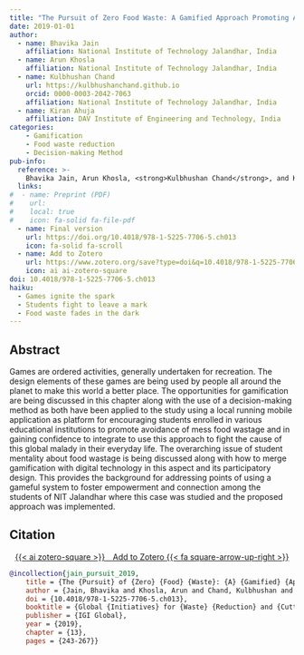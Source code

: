 ```yaml
---
title: "The Pursuit of Zero Food Waste: A Gamified Approach Promoting Avoidance of Dormitory Mess Food Wastage in Educational Institutions"
date: 2019-01-01
author:
  - name: Bhavika Jain
    affiliation: National Institute of Technology Jalandhar, India
  - name: Arun Khosla
    affiliation: National Institute of Technology Jalandhar, India
  - name: Kulbhushan Chand
    url: https://kulbhushanchand.github.io
    orcid: 0000-0003-2042-7063
    affiliation: National Institute of Technology Jalandhar, India
  - name: Kiran Ahuja
    affiliation: DAV Institute of Engineering and Technology, India
categories:
    - Gamification
    - Food waste reduction
    - Decision-making Method
pub-info:
  reference: >-
    Bhavika Jain, Arun Khosla, <strong>Kulbhushan Chand</strong>, and Kiran Ahuja, “The Pursuit of Zero Food Waste: A Gamified Approach Promoting Avoidance of Dormitory Mess Food Wastage in Educational Institutions,” chap. 13 in <em>Global Initiatives for Waste Reduction and Cutting Food Loss</em>, doi: <a href="https://doi.org/10.4018/978-1-5225-7706-5.ch013"><code>10.4018/978-1-5225-7706-5.ch013</code></a>
  links:
#  - name: Preprint (PDF)
#    url: 
#    local: true
#    icon: fa-solid fa-file-pdf
  - name: Final version
    url: https://doi.org/10.4018/978-1-5225-7706-5.ch013
    icon: fa-solid fa-scroll
  - name: Add to Zotero
    url: https://www.zotero.org/save?type=doi&q=10.4018/978-1-5225-7706-5.ch013
    icon: ai ai-zotero-square
doi: 10.4018/978-1-5225-7706-5.ch013
haiku:
  - Games ignite the spark
  - Students fight to leave a mark
  - Food waste fades in the dark
---
```


## Abstract

Games are ordered activities, generally undertaken for recreation. The design elements of these games are being used by people all around the planet to make this world a better place. The opportunities for gamification are being discussed in this chapter along with the use of a decision-making method as both have been applied to the study using a local running mobile application as platform for encouraging students enrolled in various educational institutions to promote avoidance of mess food wastage and in gaining confidence to integrate to use this approach to fight the cause of this global malady in their everyday life. The overarching issue of student mentality about food wastage is being discussed along with how to merge gamification with digital technology in this aspect and its participatory design. This provides the background for addressing points of using a gameful system to foster empowerment and connection among the students of NIT Jalandhar where this case was studied and the proposed approach was implemented.

## Citation

<p class="buttons" style="text-align:center;">
<a class="btn btn-danger" target="_blank" href="https://www.zotero.org/save?type=doi&q=10.4018/978-1-5225-7706-5.ch013">{{< ai zotero-square >}}&emsp;Add to Zotero {{< fa square-arrow-up-right >}}</a>
</p>

``` bibtex
@incollection{jain_pursuit_2019,
    title = {The {Pursuit} of {Zero} {Food} {Waste}: {A} {Gamified} {Approach} {Promoting} {Avoidance} of {Dormitory} {Mess} {Food} {Wastage} in {Educational} {Institutions}},
    author = {Jain, Bhavika and Khosla, Arun and Chand, Kulbhushan and Ahuja, Kiran},
    doi = {10.4018/978-1-5225-7706-5.ch013},
    booktitle = {Global {Initiatives} for {Waste} {Reduction} and {Cutting} {Food} {Loss}},
    publisher = {IGI Global},
    year = {2019},
    chapter = {13},
    pages = {243-267}}
```

